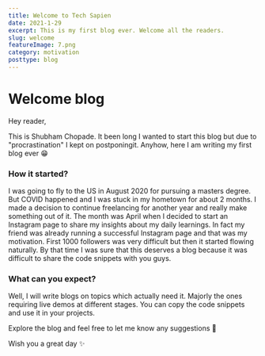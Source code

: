 ```yaml
---
title: Welcome to Tech Sapien
date: 2021-1-29
excerpt: This is my first blog ever. Welcome all the readers.
slug: welcome
featureImage: 7.png
category: motivation
posttype: blog
---
```


# Welcome blog

Hey reader,

This is Shubham Chopade. It been long I wanted to start this blog but due to "procrastination" I kept on postponingit. Anyhow, here I am writing my first blog ever 😁

### How it started?

I was going to fly to the US in August 2020 for pursuing a masters degree. But COVID happened and I was stuck in my hometown for about 2 months. I made a decision to continue freelancing for another year and really make something out of it. The month was April when I decided to start an Instagram page to share my insights about my daily learnings. In fact my friend was already running a successful Instagram page and that was my motivation. First 1000 followers was very difficult but then it started flowing naturally. By that time I was sure that this deserves a blog because it was difficult to share the code snippets with you guys.

### What can you expect?

Well, I will write blogs on topics which actually need it. Majorly the ones requiring live demos at different stages. You can copy the code snippets and use it in your projects.

Explore the blog and feel free to let me know any suggestions 🙂

Wish you a great day ✨
